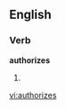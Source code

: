 
==English==

===Verb===
'''authorizes'''

# {{third-person singular of|[[authorize]]}}

[[vi:authorizes]]